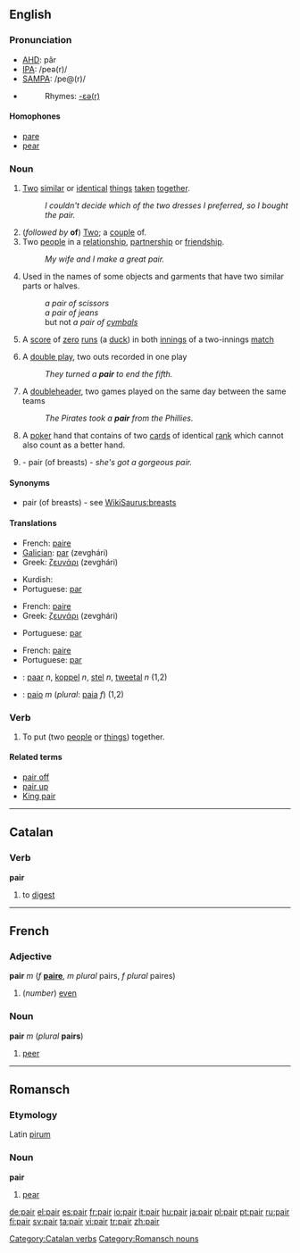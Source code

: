 ==English==

===Pronunciation===
*[[w:AHD|AHD]]: pâr
*[[w:IPA|IPA]]: /peə(r)/
*[[w:SAMPA|SAMPA]]: /pe@(r)/
*{{audio|en-us-pair.ogg|Audio (US)}}
*:Rhymes: [[Rhymes:English:-ɛə(r)|-ɛə(r)]]

====Homophones====
*[[pare]]
*[[pear]]

===Noun===
{{en-noun}}

# [[Two]] [[similar]] or [[identical]] [[thing]]s [[taken]] [[together]].
#:''I couldn't decide which of the two dresses I preferred, so I bought the pair.''
# (''followed by'' '''of''') [[Two]]; a [[couple]] of.
# Two [[people]] in a [[relationship]], [[partnership]] or [[friendship]].
#:''My wife and I make a great pair.''
# Used in the names of some objects and garments that have two similar parts or halves.
#:''a pair of scissors''
#:''a pair of jeans''
#: but not ''a pair of [[cymbals]]''
# {{cricket}} A [[score]] of [[zero]] [[run]]s (a [[duck]]) in both [[innings]] of a two-innings [[match]]
# {{baseball}} A [[double play]], two outs recorded in one play
#: ''They turned a '''pair''' to end the fifth.''
# {{baseball}} A [[doubleheader]], two games played on the same day between the same teams
#: ''The Pirates took a '''pair''' from the Phillies.''
# {{poker}} A [[poker]] hand that contains of two [[card]]s of identical [[rank]] which cannot also count as a better hand.
# {{slang}} - pair (of breasts) - ''she's got a gorgeous pair.''

====Synonyms====
*pair (of breasts) - see [[WikiSaurus:breasts]]

====Translations====
{{trans-top|two similar or identical things}}
*French: [[paire]] {{f}}
*[[Galician]]: [[par]] (zevghári) {{m}}
*Greek: [[ζευγάρι]] (zevghári) {{n}}
{{trans-mid}}
*Kurdish: {{KUchar|[[جووت]]}}
*Portuguese: [[par]] {{m}}
{{trans-bottom}}

{{trans-top|two people}}
*French: [[paire]] {{f}}
*Greek: [[ζευγάρι]] (zevghári) {{n}}
{{trans-mid}}
*Portuguese: [[par]] {{m}}
{{trans-bottom}}

{{trans-top|used in the names of some objects}}
*French: [[paire]] {{f}}
*Portuguese: [[par]] {{m}}
{{trans-mid}}
{{trans-bottom}}

{{checktrans}}
*{{ttbc|Dutch}}: [[paar]] ''n'', [[koppel]] ''n'', [[stel]] ''n'', [[tweetal]] ''n'' (1,2)
*{{ttbc|Italian}}: [[paio]] ''m'' (''plural'': [[paia]] ''f'') (1,2)

===Verb===
{{en-verb}}

# {{transitive}} To put (two [[people]] or [[things]]) together.
<!-- this is "pair off": # To find a partner for. -->
<!-- this is "pair off": # To separate a [[group]] into sets of two.-->

====Related terms====
*[[pair off]]
*[[pair up]]
*[[King pair]]

----

==Catalan==

===Verb===
'''pair'''

# to [[digest]]

[[Category:Catalan verbs]]

----

==French==

===Adjective===
'''pair''' ''m'' (''f'' '''[[paire]]''', ''m plural'' pairs, ''f plural'' paires)

# (''number'') [[even]]

===Noun===
'''pair''' ''m'' (''plural'' '''pairs''')

# [[peer]]

----

==Romansch==

===Etymology===
Latin [[pirum]]

===Noun===
'''pair'''

# [[pear]]

[[Category:Romansch nouns]]

[[de:pair]]
[[el:pair]]
[[es:pair]]
[[fr:pair]]
[[io:pair]]
[[it:pair]]
[[hu:pair]]
[[ja:pair]]
[[pl:pair]]
[[pt:pair]]
[[ru:pair]]
[[fi:pair]]
[[sv:pair]]
[[ta:pair]]
[[vi:pair]]
[[tr:pair]]
[[zh:pair]]